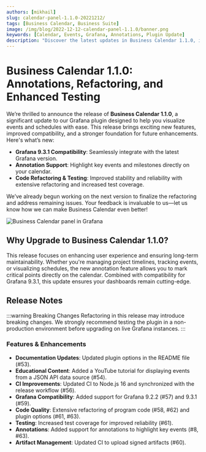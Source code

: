 ```yaml
---
authors: [mikhail]
slug: calendar-panel-1.1.0-20221212/
tags: [Business Calendar, Business Suite]
image: /img/blog/2022-12-12-calendar-panel-1.1.0/banner.png
keywords: [Calendar, Events, Grafana, Annotations, Plugin Update]
description: "Discover the latest updates in Business Calendar 1.1.0, including Grafana 9.3.1 compatibility, annotation support, and improved test coverage."
---
```



# Business Calendar 1.1.0: Annotations, Refactoring, and Enhanced Testing

We’re thrilled to announce the release of **Business Calendar 1.1.0**, a significant update to our Grafana plugin designed to help you visualize events and schedules with ease. This release brings exciting new features, improved compatibility, and a stronger foundation for future enhancements. Here's what’s new:

- **Grafana 9.3.1 Compatibility**: Seamlessly integrate with the latest Grafana version.
- **Annotation Support**: Highlight key events and milestones directly on your calendar.
- **Code Refactoring & Testing**: Improved stability and reliability with extensive refactoring and increased test coverage.

We’ve already begun working on the next version to finalize the refactoring and address remaining issues. Your feedback is invaluable to us—let us know how we can make Business Calendar even better!

<Image
  title="Business Calendar panel showcasing the latest updates in the Grafana Plugins catalog."
  src="/img/blog/2022-12-12-calendar-panel-1.1.0/panel.png"
  alt="Business Calendar panel in Grafana"
/>

## Why Upgrade to Business Calendar 1.1.0?

This release focuses on enhancing user experience and ensuring long-term maintainability. Whether you're managing project timelines, tracking events, or visualizing schedules, the new annotation feature allows you to mark critical points directly on the calendar. Combined with compatibility for Grafana 9.3.1, this update ensures your dashboards remain cutting-edge.

<GettingStarted />

<Tutorial />

## Release Notes

:::warning Breaking Changes
Refactoring in this release may introduce breaking changes. We strongly
recommend testing the plugin in a non-production environment before upgrading
on live Grafana instances.
:::

### Features & Enhancements

- **Documentation Updates**: Updated plugin options in the README file (#53).
- **Educational Content**: Added a YouTube tutorial for displaying events from a JSON API data source (#54).
- **CI Improvements**: Updated CI to Node.js 16 and synchronized with the release workflow (#56).
- **Grafana Compatibility**: Added support for Grafana 9.2.2 (#57) and 9.3.1 (#59).
- **Code Quality**: Extensive refactoring of program code (#58, #62) and plugin options (#61, #63).
- **Testing**: Increased test coverage for improved reliability (#61).
- **Annotations**: Added support for annotations to highlight key events (#8, #63).
- **Artifact Management**: Updated CI to upload signed artifacts (#60).

<Feedback />
